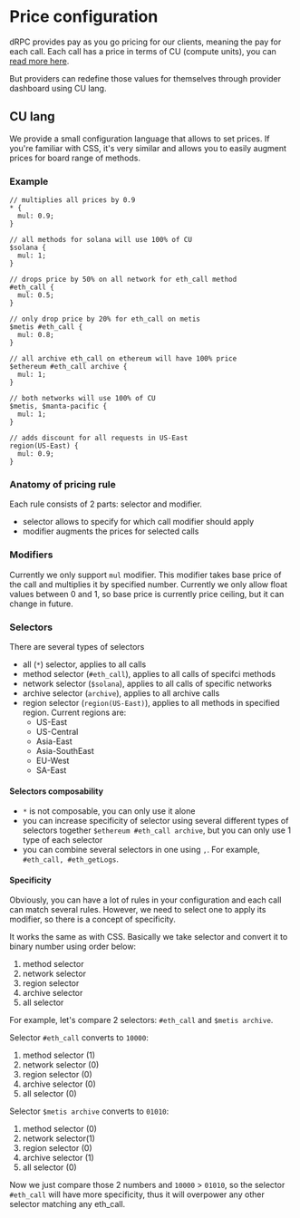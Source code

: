 
<Head>
  <title>
    Customizing Pricing with CU Lang: dRPC's Flexible Cost Configuration
  </title>
  <meta
    name="description"
    content="Explore dRPC's dynamic pricing model where providers can adjust call costs using CU lang. Understand how to configure prices with selectors and modifiers for various methods and networks."
  />
</Head>

# Price configuration

dRPC provides pay as you go pricing for our clients, meaning the pay for each call. Each call has a price in terms
of CU (compute units), you can [read more here](../pricing/compute-units.mdx).

But providers can redefine those values for themselves through provider dashboard using CU lang.

## CU lang

We provide a small configuration language that allows to set prices.
If you're familiar with CSS, it's very similar and allows you to easily augment prices for board range of methods.

### Example

```
// multiplies all prices by 0.9
* {
  mul: 0.9;
}

// all methods for solana will use 100% of CU
$solana {
  mul: 1;
}

// drops price by 50% on all network for eth_call method
#eth_call {
  mul: 0.5;
}

// only drop price by 20% for eth_call on metis
$metis #eth_call {
  mul: 0.8;
}

// all archive eth_call on ethereum will have 100% price
$ethereum #eth_call archive {
  mul: 1;
}

// both networks will use 100% of CU
$metis, $manta-pacific {
  mul: 1;
}

// adds discount for all requests in US-East
region(US-East) {
  mul: 0.9;
}

```

### Anatomy of pricing rule

Each rule consists of 2 parts: selector and modifier.

- selector allows to specify for which call modifier should apply
- modifier augments the prices for selected calls

### Modifiers

Currently we only support `mul` modifier. This modifier takes base price of the call and multiplies it by specified number.
Currently we only allow float values between 0 and 1, so base price is currently price ceiling, but it can change in future.

### Selectors

There are several types of selectors

- all (`*`) selector, applies to all calls
- method selector (`#eth_call`), applies to all calls of specifci methods
- network selector (`$solana`), applies to all calls of specific networks
- archive selector (`archive`), applies to all archive calls
- region selector (`region(US-East)`), applies to all methods in specified region. Current regions are:
  - US-East
  - US-Central
  - Asia-East
  - Asia-SouthEast
  - EU-West
  - SA-East

#### Selectors composability

- `*` is not composable, you can only use it alone
- you can increase specificity of selector using several different types of selectors together `$ethereum #eth_call archive`, but you can only use 1 type of each selector
- you can combine several selectors in one using `,`. For example, `#eth_call, #eth_getLogs`.

#### Specificity

Obviously, you can have a lot of rules in your configuration and each call can match several rules.
However, we need to select one to apply its modifier, so there is a concept of specificity.

It works the same as with CSS. Basically we take selector and convert it to binary number using order below:

1. method selector
2. network selector
3. region selector
4. archive selector
5. all selector

For example, let's compare 2 selectors: `#eth_call` and `$metis archive`.

Selector `#eth_call` converts to `10000`:

1. method selector (1)
2. network selector (0)
3. region selector (0)
4. archive selector (0)
5. all selector (0)

Selector `$metis archive` converts to `01010`:

1. method selector (0)
2. network selector(1)
3. region selector (0)
4. archive selector (1)
5. all selector (0)

Now we just compare those 2 numbers and `10000` > `01010`, so the selector `#eth_call`
will have more specificity, thus it will overpower any other selector matching any eth_call.
